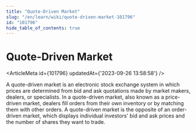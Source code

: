 ```yaml
---
title: "Quote-Driven Market"
slug: "/en/learn/wiki/quote-driven-market-101796"
id: "101796"
hide_table_of_contents: true
---
```



# Quote-Driven Market

<ArticleMeta id={101796} updatedAt={'2023-09-26 13:58:58'} />
<div className='border-solid border-b border-t-0 my-4 border-[var(--ifm-color-gray-300)]' />

A quote-driven market is an electronic stock exchange system in which prices are determined from bid and ask quotations made by market makers, dealers, or specialists. In a quote-driven market, also known as a price-driven market, dealers fill orders from their own inventory or by matching them with other orders. A quote-driven market is the opposite of an order-driven market, which displays individual investors' bid and ask prices and the number of shares they want to trade.
